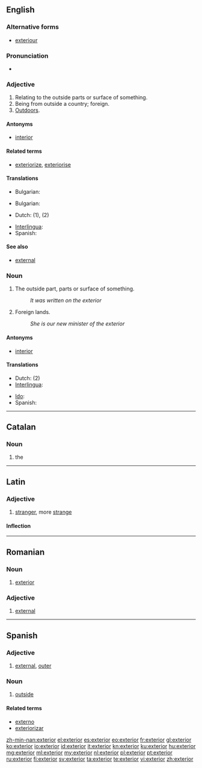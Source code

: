 ==English==

===Alternative forms===
* [[exteriour]] {{qualifier|obsolete}}

===Pronunciation===
* {{rhymes|ɪəriə(r)}}

===Adjective===
{{en-adj|-}}

# Relating to the outside parts or surface of something.
# Being from outside a country; foreign.
# [[outdoors|Outdoors]].

====Antonyms====
* [[interior]]

====Related terms====
* [[exteriorize]], [[exteriorise]]

====Translations====
{{trans-top|Relating to the outside parts or surface}}
* Bulgarian: {{t|bg|външен}}
{{trans-mid}}

{{trans-bottom}}
{{trans-top|Being from outside a country; foreign}}
* Bulgarian: {{t|bg|чуждестранен}}
{{trans-mid}}

{{trans-bottom}}
{{checktrans-top}}
* Dutch: {{t|nl|uitwendig}} (1), {{t|nl|buitenlands}} (2)
{{trans-mid}}
* [[Interlingua]]: {{t|ia|exterior}}
* Spanish: {{t+|es|exterior}}
{{trans-bottom}}

====See also====
* [[external]]

===Noun===
{{en-noun}}

# The outside part, parts or surface of something.
#: ''It was written on the exterior''
# Foreign lands.
#: ''She is our new minister of the exterior''

====Antonyms====
* [[interior]]

====Translations====
{{checktrans-top}}
* Dutch: {{t|nl|buitenland|n}} (2)
* [[Interlingua]]: {{t|ia|exterior}}
{{trans-mid}}
* [[Ido]]: {{t+|io|exterajo|xs=Ido}}
* Spanish: {{t+|es|exterior}}
{{trans-bottom}}
----

==Catalan==

===Noun===
{{ca-noun|m}}

# the {{l|en|exterior}}

----

==Latin==

===Adjective===
{{head|la|adjective form|comparative of|exter|cat=adjective comparative forms}}

# [[stranger]], more [[strange]]

====Inflection====
{{la-decl-comparative|exter}}

----

==Romanian==

===Noun===
{{ro-noun|n|exterioare}}

# [[#English|exterior]]

===Adjective===
{{ro-adj}} {{m|n}}

# [[external]]

----

==Spanish==

===Adjective===
{{es-adj|pl=exteriores}}

# [[external]], [[outer]]

===Noun===
{{es-noun|m|pl=exteriores}}

# [[outside]]

====Related terms====
* [[externo]]
* [[exteriorizar]]

[[zh-min-nan:exterior]]
[[el:exterior]]
[[es:exterior]]
[[eo:exterior]]
[[fr:exterior]]
[[gl:exterior]]
[[ko:exterior]]
[[io:exterior]]
[[id:exterior]]
[[it:exterior]]
[[kn:exterior]]
[[ku:exterior]]
[[hu:exterior]]
[[mg:exterior]]
[[ml:exterior]]
[[my:exterior]]
[[nl:exterior]]
[[pl:exterior]]
[[pt:exterior]]
[[ru:exterior]]
[[fi:exterior]]
[[sv:exterior]]
[[ta:exterior]]
[[te:exterior]]
[[vi:exterior]]
[[zh:exterior]]